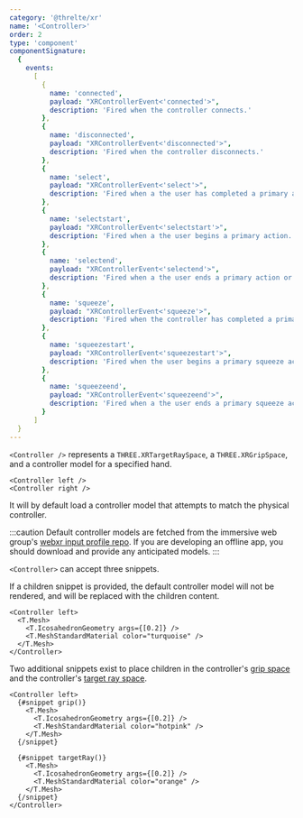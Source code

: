 ```yaml
---
category: '@threlte/xr'
name: '<Controller>'
order: 2
type: 'component'
componentSignature:
  {
    events:
      [
        {
          name: 'connected',
          payload: "XRControllerEvent<'connected'>",
          description: 'Fired when the controller connects.'
        },
        {
          name: 'disconnected',
          payload: "XRControllerEvent<'disconnected'>",
          description: 'Fired when the controller disconnects.'
        },
        {
          name: 'select',
          payload: "XRControllerEvent<'select'>",
          description: 'Fired when a the user has completed a primary action.'
        },
        {
          name: 'selectstart',
          payload: "XRControllerEvent<'selectstart'>",
          description: 'Fired when a the user begins a primary action.'
        },
        {
          name: 'selectend',
          payload: "XRControllerEvent<'selectend'>",
          description: 'Fired when a the user ends a primary action or when the controller that is in the process of handling an ongoing primary action is disconnected without successfully completing the action.'
        },
        {
          name: 'squeeze',
          payload: "XRControllerEvent<'squeeze'>",
          description: 'Fired when the controller has completed a primary squeeze action.'
        },
        {
          name: 'squeezestart',
          payload: "XRControllerEvent<'squeezestart'>",
          description: 'Fired when the user begins a primary squeeze action.'
        },
        {
          name: 'squeezeend',
          payload: "XRControllerEvent<'squeezeend'>",
          description: 'Fired when a the user ends a primary squeeze action or when the controller that is in the process of handling an ongoing primary squeeeze action is disconnected without successfully completing the action.'
        }
      ]
  }
---
```


`<Controller />` represents a `THREE.XRTargetRaySpace`, a `THREE.XRGripSpace`, and a controller model for a specified hand.

```svelte
<Controller left />
<Controller right />
```

It will by default load a controller model that attempts to match the physical controller.

:::caution
Default controller models are fetched from the immersive web group's [webxr input profile
repo](https://github.com/immersive-web/webxr-input-profiles). If you are developing an offline
app, you should download and provide any anticipated models.
:::

`<Controller>` can accept three snippets.

If a children snippet is provided, the default controller model will not be rendered, and will be replaced with the children content.

```svelte {2-5}+
<Controller left>
  <T.Mesh>
    <T.IcosahedronGeometry args={[0.2]} />
    <T.MeshStandardMaterial color="turquoise" />
  </T.Mesh>
</Controller>
```

Two additional snippets exist to place children in the controller's [grip space](https://developer.mozilla.org/en-US/docs/Web/API/XRInputSource/gripSpace) and the controller's [target ray space](https://developer.mozilla.org/en-US/docs/Web/API/XRInputSource/targetRaySpace).

```svelte
<Controller left>
  {#snippet grip()}
    <T.Mesh>
      <T.IcosahedronGeometry args={[0.2]} />
      <T.MeshStandardMaterial color="hotpink" />
    </T.Mesh>
  {/snippet}

  {#snippet targetRay()}
    <T.Mesh>
      <T.IcosahedronGeometry args={[0.2]} />
      <T.MeshStandardMaterial color="orange" />
    </T.Mesh>
  {/snippet}
</Controller>
```

<Example path="xr/controller" />
